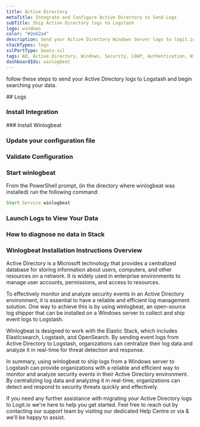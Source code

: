 ```yaml
---
title: Active Directory
metaTitle: Integrate and Configure Active Directory to Send Logs
subTitle: Ship Active Directory logs to Logstash
logo: windows
color: "#2e62a4"
description: Send your Active Directory Windows Server logs to logit.io via logstash using the instructions below and begin searching your data. 
stackTypes: logs
sslPortType: beats-ssl
tags: AD, Active Directory, Windows, Security, LDAP, Authentication, Winlogbeat
dashboardIds: winlogbeat
---
```


follow these steps to send your Active Directory logs to Logstash and begin searching your data.

<Steps>
  ## Logs
  
  ### Install Integration
  <InstallIntegration/>
  ### Install Winlogbeat

 <InstallWindowsBeat
    beatname = "winlogbeat"
    version = "8.12.2"
  />

  ### Update your configuration file

  <WinlogBeatConfigFile />

  ### Validate Configuration

  <ValidateWinlogBeat beatname="winlogbeat" />

  ### Start winlogbeat

  From the PowerShell prompt, (in the directory where winlogbeat was installed) run the following command:

  ```cmd copy
  Start-Service winlogbeat
  ```

  ### Launch Logs to View Your Data

  <LaunchVisualizer type="logs" />

  ### How to diagnose no data in Stack

  <DiagnoseNoData />

</Steps>

### Winlogbeat Installation Instructions Overview

Active Directory is a Microsoft technology that provides a centralized database for storing information about users, 
computers, and other resources on a network. It is widely used in enterprise environments to manage user accounts, 
permissions, and access to resources.

To effectively monitor and analyze security events in an Active Directory environment, it is essential to have a reliable 
and efficient log management solution. One way to achieve this is by using winlogbeat, an open-source log shipper that can 
be installed on a Windows server to collect and ship event logs to Logstash.

Winlogbeat is designed to work with the Elastic Stack, which includes Elasticsearch, Logstash, and OpenSearch. By sending 
event logs from Active Directory to Logstash, organizations can centralize their log data and analyze it in real-time for 
threat detection and response.

In summary, using winlogbeat to ship logs from a Windows server to Logstash can provide organizations with a reliable and 
efficient way to monitor and analyze security events in their Active Directory environment. By centralizing log data and 
analyzing it in real-time, organizations can detect and respond to security threats quickly and effectively.
      
If you need any further assistance with migrating your Active Directory logs to Logit.io we're here to help you 
get started. Feel free to reach out by contacting our support team by visiting our dedicated Help Centre or via 
<IntercomButton text="live chat" /> & we'll be happy to assist.